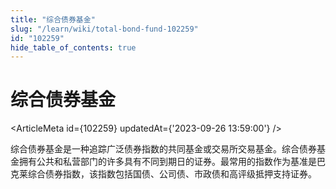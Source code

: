 ```yaml
---
title: "综合债券基金"
slug: "/learn/wiki/total-bond-fund-102259"
id: "102259"
hide_table_of_contents: true
---
```



# 综合债券基金

<ArticleMeta id={102259} updatedAt={'2023-09-26 13:59:00'} />
<div className='border-solid border-b border-t-0 my-4 border-[var(--ifm-color-gray-300)]' />

综合债券基金是一种追踪广泛债券指数的共同基金或交易所交易基金。综合债券基金拥有公共和私营部门的许多具有不同到期日的证券。最常用的指数作为基准是巴克莱综合债券指数，该指数包括国债、公司债、市政债和高评级抵押支持证券。
